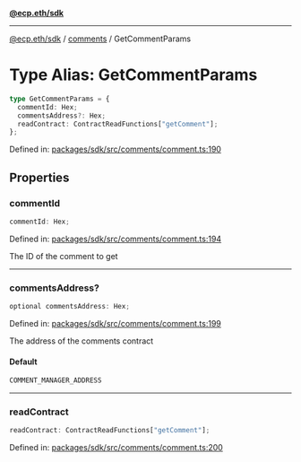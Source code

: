 [**@ecp.eth/sdk**](../../index.mdx)

***

[@ecp.eth/sdk](/sdk-reference/index.mdx) / [comments](/sdk-reference/comments/index.mdx) / GetCommentParams

# Type Alias: GetCommentParams

```ts
type GetCommentParams = {
  commentId: Hex;
  commentsAddress?: Hex;
  readContract: ContractReadFunctions["getComment"];
};
```

Defined in: [packages/sdk/src/comments/comment.ts:190](https://github.com/ecp-eth/comments-monorepo/blob/main/packages/sdk/src/comments/comment.ts#L190)

## Properties

### commentId

```ts
commentId: Hex;
```

Defined in: [packages/sdk/src/comments/comment.ts:194](https://github.com/ecp-eth/comments-monorepo/blob/main/packages/sdk/src/comments/comment.ts#L194)

The ID of the comment to get

***

### commentsAddress?

```ts
optional commentsAddress: Hex;
```

Defined in: [packages/sdk/src/comments/comment.ts:199](https://github.com/ecp-eth/comments-monorepo/blob/main/packages/sdk/src/comments/comment.ts#L199)

The address of the comments contract

#### Default

```ts
COMMENT_MANAGER_ADDRESS
```

***

### readContract

```ts
readContract: ContractReadFunctions["getComment"];
```

Defined in: [packages/sdk/src/comments/comment.ts:200](https://github.com/ecp-eth/comments-monorepo/blob/main/packages/sdk/src/comments/comment.ts#L200)
